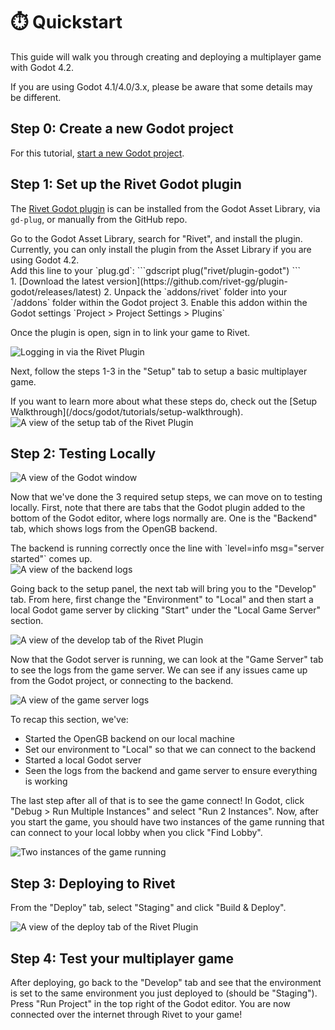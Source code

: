 


# ⏱️ Quickstart

This guide will walk you through creating and deploying a multiplayer game with
Godot 4.2.

If you are using Godot 4.1/4.0/3.x, please be aware that some details may be
different.

## Step 0: Create a new Godot project

For this tutorial, [start a new Godot
project](https://docs.godotengine.org/en/stable/getting_started/introduction/first_look_at_the_editor.html).

## Step 1: Set up the Rivet Godot plugin

The [Rivet Godot plugin](https://github.com/rivet-gg/plugin-godot) is can be
installed from the Godot Asset Library, via `gd-plug`, or manually from the
GitHub repo.

<Tabs>
  <article title='Godot Asset Library'>
    Go to the Godot Asset Library, search for "Rivet", and install the plugin. Currently, you can only install the plugin from the Asset Library if you are using Godot 4.2.
  </article>
  <article title='gd-plug'>
    Add this line to your `plug.gd`:
    ```gdscript
    plug("rivet/plugin-godot")
    ```
  </article>
  <article title='Manual Installation'>
    1. [Download the latest version](https://github.com/rivet-gg/plugin-godot/releases/latest)
    2. Unpack the `addons/rivet` folder into your `/addons` folder within the Godot project
    3. Enable this addon within the Godot settings `Project > Project Settings > Plugins`
  </article>
</Tabs>

Once the plugin is open, sign in to link your game to Rivet.

<div className='flex flex-row justify-center'>
  <Image src={imgPluginSignin} alt='Logging in via the Rivet Plugin' />
</div>

Next, follow the steps 1-3 in the "Setup" tab to setup a basic multiplayer game.

<Note>
  If you want to learn more about what these steps do, check out the [Setup Walkthrough](/docs/godot/tutorials/setup-walkthrough).
</Note>

<div className='flex flex-row justify-center'>
  <Image src={imgSetup} alt='A view of the setup tab of the Rivet Plugin' />
</div>

## Step 2: Testing Locally

<div className='flex flex-row justify-center'>
  <Image src={imgGodotWindow} alt='A view of the Godot window' />
</div>

Now that we've done the 3 required setup steps, we can move on to testing locally.
First, note that there are tabs that the Godot plugin added to the bottom of the
Godot editor, where logs normally are. One is the "Backend" tab, which shows
logs from the OpenGB backend.

<Note>
  The backend is running correctly once the line with `level=info msg="server started"` comes up.
</Note>

<div className='flex flex-row justify-center'>
  <Image src={imgBackendLogs} alt='A view of the backend logs' />
</div>

Going back to the setup panel, the next tab will bring you to the "Develop" tab.
From here, first change the "Environment" to "Local" and then start a local
Godot game server by clicking "Start" under the "Local Game Server" section.

<div className='flex flex-row justify-center'>
  <Image src={imgDevelop} alt='A view of the develop tab of the Rivet Plugin' />
</div>

Now that the Godot server is running, we can look at the "Game Server" tab to
see the logs from the game server. We can see if any issues came up from the
Godot project, or connecting to the backend.

<div className='flex flex-row justify-center'>
  <Image src={imgGameServerLogs} alt='A view of the game server logs' />
</div>

To recap this section, we've:

- Started the OpenGB backend on our local machine
- Set our environment to "Local" so that we can connect to the backend
- Started a local Godot server
- Seen the logs from the backend and game server to ensure everything is working

The last step after all of that is to see the game connect! In Godot, click
"Debug > Run Multiple Instances" and select "Run 2 Instances". Now, after you
start the game, you should have two instances of the game running that can
connect to your local lobby when you click "Find Lobby".

<div className='flex flex-row justify-center'>
  <Image src={imgRunningGames} alt='Two instances of the game running' />
</div>

## Step 3: Deploying to Rivet

From the "Deploy" tab, select "Staging" and click "Build & Deploy".

<div className='flex flex-row justify-center'>
  <Image src={imgDeploy} alt='A view of the deploy tab of the Rivet Plugin' />
</div>

## Step 4: Test your multiplayer game

After deploying, go back to the "Develop" tab and see that the environment is set to the same environment you
just deployed to (should be "Staging"). Press "Run Project" in the top right of the Godot editor. You are now
connected over the internet through Rivet to your game!
